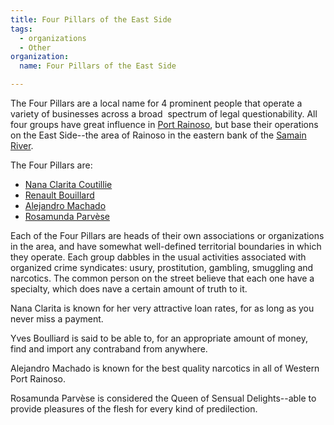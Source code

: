 ```yaml
---
title: Four Pillars of the East Side
tags:
  - organizations
  - Other
organization:
  name: Four Pillars of the East Side

---
```


The Four Pillars are a local name for 4 prominent people that operate a variety
of businesses across a broad  spectrum of legal questionability. All four groups
have great influence in [Port Rainoso](/world/locations/port-rainoso/), but base
their operations on the East Side--the area of Rainoso in the eastern bank of
the [Samain River](/world/locations/samain-river/).

The Four Pillars are:

* [Nana Clarita Coutillie](/world/characters/nana-clarita-coutillie/)
* [Renault Bouillard](/world/characters/renault-ii-bouillard/)
* [Alejandro Machado](/world/characters/alejandro-machado/)
* [Rosamunda Parvèse](/world/characters/rosemunda-parvese/)

Each of the Four Pillars are heads of their own associations or organizations in
the area, and have somewhat well-defined territorial boundaries in which they
operate. Each group dabbles in the usual activities associated with organized
crime syndicates: usury, prostitution, gambling, smuggling and narcotics. The
common person on the street believe that each one have a specialty, which does
nave a certain amount of truth to it.

Nana Clarita is known for her very attractive loan rates, for as long as you
never miss a payment.

Yves Boulliard is said to be able to, for an appropriate amount of money, find
and import any contraband from anywhere.

Alejandro Machado is known for the best quality narcotics in all of Western
Port Rainoso.

Rosamunda Parvèse is considered the Queen of Sensual Delights--able to provide
pleasures of the flesh for every kind of predilection.
